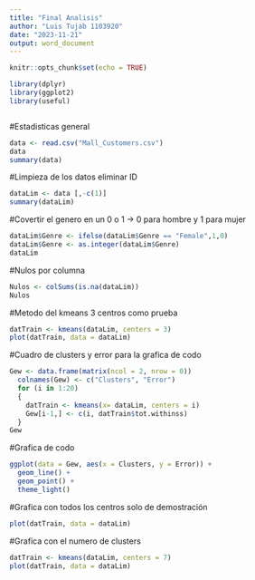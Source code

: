 ---
title: "Final Analisis"
author: "Luis Tujab 1103920"
date: "2023-11-21"
output: word_document
---

```{r setup, include=FALSE}
knitr::opts_chunk$set(echo = TRUE)
```

```{r}
library(dplyr)
library(ggplot2)
library(useful)



```
#Estadisticas general
```{r}
data <- read.csv("Mall_Customers.csv")
data
summary(data)
```
#Limpieza de los datos eliminar ID 
```{r}
dataLim <- data [,-c(1)]
summary(dataLim)
```
#Covertir el genero en un 0 o 1 -> 0 para hombre y 1 para mujer 
```{r}
dataLim$Genre <- ifelse(dataLim$Genre == "Female",1,0)
dataLim$Genre <- as.integer(dataLim$Genre)
dataLim
```
#Nulos por columna 
```{r}
Nulos <- colSums(is.na(dataLim))
Nulos
```

#Metodo del kmeans 3 centros como prueba 
```{r}
datTrain <- kmeans(dataLim, centers = 3)
plot(datTrain, data = dataLim)

```
#Cuadro de clusters y error para la grafica de codo 
```{r}
Gew <- data.frame(matrix(ncol = 2, nrow = 0))
  colnames(Gew) <- c("Clusters", "Error")
  for (i in 1:20)
  {
    datTrain <- kmeans(x= dataLim, centers = i)
    Gew[i-1,] <- c(i, datTrain$tot.withinss)
  }
Gew
```
#Grafica de codo
```{r}
ggplot(data = Gew, aes(x = Clusters, y = Error)) + 
  geom_line() + 
  geom_point() + 
  theme_light()
```
#Grafica con todos los centros solo de demostración 
```{r}
plot(datTrain, data = dataLim)
```

#Grafica con el numero de clusters 
```{r}
datTrain <- kmeans(dataLim, centers = 7)
plot(datTrain, data = dataLim)
```

